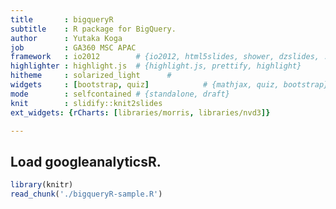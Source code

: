 ```yaml
---
title       : bigqueryR
subtitle    : R package for BigQuery.
author      : Yutaka Koga
job         : GA360 MSC APAC
framework   : io2012        # {io2012, html5slides, shower, dzslides, ...}
highlighter : highlight.js  # {highlight.js, prettify, highlight}
hitheme     : solarized_light      # 
widgets     : [bootstrap, quiz]            # {mathjax, quiz, bootstrap}
mode        : selfcontained # {standalone, draft}
knit        : slidify::knit2slides
ext_widgets: {rCharts: [libraries/morris, libraries/nvd3]}

--- 
```


## Load googleanalyticsR.
```r
library(knitr)
read_chunk('./bigqueryR-sample.R')
```

```r
```

